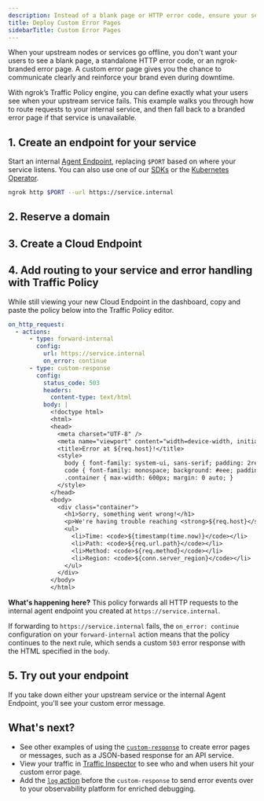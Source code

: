 ```yaml
---
description: Instead of a blank page or HTTP error code, ensure your services automatically failover to error pages with clear details and instructions.
title: Deploy Custom Error Pages
sidebarTitle: Custom Error Pages
---
```



When your upstream nodes or services go offline, you don't want your users to see a blank page, a standalone HTTP error code, or an ngrok-branded error page.
A custom error page gives you the chance to communicate clearly and reinforce your brand even during downtime.

With ngrok’s Traffic Policy engine, you can define exactly what your users see when your upstream service fails. This example walks you through how to route requests to your internal service, and then fall back to a branded error page if that service is unavailable.

## 1. Create an endpoint for your service

Start an internal [Agent Endpoint](/universal-gateway/agent-endpoints/), replacing `$PORT` based on where your service listens.
You can also use one of our [SDKs](/agent-sdks) or the [Kubernetes Operator](/k8s).

```bash
ngrok http $PORT --url https://service.internal
```

## 2. Reserve a domain

<ReserveDomain />

## 3. Create a Cloud Endpoint

<CloudEndpoint />

## 4. Add routing to your service and error handling with Traffic Policy

While still viewing your new Cloud Endpoint in the dashboard, copy and paste the policy below into the Traffic Policy editor.

```yaml
on_http_request:
  - actions:
      - type: forward-internal
        config:
          url: https://service.internal
          on_error: continue
      - type: custom-response
        config:
          status_code: 503
          headers:
            content-type: text/html
          body: |
            <!doctype html>
            <html>
            <head>
              <meta charset="UTF-8" />
              <meta name="viewport" content="width=device-width, initial-scale=1" />
              <title>Error at ${req.host}!</title>
              <style>
                body { font-family: system-ui, sans-serif; padding: 2rem; background: #fff; }
                code { font-family: monospace; background: #eee; padding: 0.2em 0.4em; border-radius: 4px; }
                .container { max-width: 600px; margin: 0 auto; }
              </style>
            </head>
            <body>
              <div class="container">
                <h1>Sorry, something went wrong!</h1>
                <p>We're having trouble reaching <strong>${req.host}</strong>.</p>
                <ul>
                  <li>Time: <code>${timestamp(time.now)}</code></li>
                  <li>Path: <code>${req.url.path}</code></li>
                  <li>Method: <code>${req.method}</code></li>
                  <li>Region: <code>${conn.server_region}</code></li>
                </ul>
              </div>
            </body>
            </html>
```

**What's happening here?** This policy forwards all HTTP requests to the internal agent endpoint you created at `https://service.internal`.

If forwarding to `https://service.internal` fails, the `on_error: continue` configuration on your `forward-internal` action means that the policy continues to the next rule, which sends a custom `503` error response with the HTML specified in the `body`.

## 5. Try out your endpoint

<TryOut />

If you take down either your upstream service or the internal Agent Endpoint, you'll see your custom error message.

## What's next?

- See other examples of using the [`custom-response`](/traffic-policy/actions/custom-response/#examples) to create error pages or messages, such as a JSON-based response for an API service.
- View your traffic in [Traffic Inspector](https://dashboard.ngrok.com/traffic-inspector) to see who and when users hit your custom error page.
- Add the [`log` action](/traffic-policy/actions/log) before the `custom-response` to send error events over to your observability platform for enriched debugging.

<Back />
